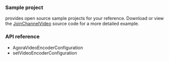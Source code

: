 <PlatformWrapper platform="ios">

### Sample project

<Vg k="COMPANY" /> provides open source sample projects for your reference. Download or view the [JoinChannelVideo](https://github.com/AgoraIO/API-Examples/tree/main/iOS/APIExample/APIExample/Examples/Basic/JoinChannelVideo) source code for a more detailed example.

### API reference

- <Link to="{{Global.API_REF_IOS_ROOT_RTC_KIT}}/agoravideoencoderconfiguration">AgoraVideoEncoderConfiguration</Link>
- <Link to="{{Global.API_REF_IOS_ROOT_RTC_ENGINE_KIT}}/setvideoencoderconfiguration(_:)">setVideoEncoderConfiguration</Link>


</PlatformWrapper>